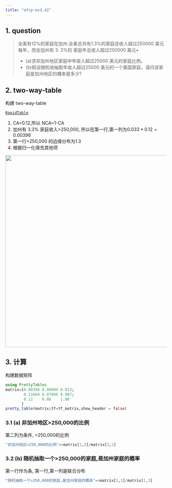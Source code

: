 ```yaml
---
title: "afcp-ex3.42"
---
```


## 1. question
>全美有12%的家庭在加州.全美总共有1.3%的家庭总收人超过250000 美元每年，而全加州有 3. 3%的
>家庭年总收人超过250000 美元•
>
> - (a)求非加州地区家庭中年收人超过25000 美元的家庭比例。 
> - (b)假设随机地抽取年收人超过25000 美元的一个美国家庭，请问该家庭是加州地区的機率是多少?

## 2. two-way-table

构建 two-way-table

::: {.callout-tip title="build two-way table in this page "}
 [`RapidTable`](https://www.rapidtables.com/tools/table-chart.html#)
:::

1. CA=0.12,所以 NCA=1-CA
2. 加州有 3.3% 家庭收入>250,000, 所以在第一行,第一列为$0.033*0.12=0.00396$
3. 第一行>250,000 的边缘分布为$1.3%$
4. 根据归一化填充其他项

![](./images/ex3.42.jpg){width=600}

## 3. 计算
构建数据矩阵
```julia
using PrettyTables
matrix=[0.00396 0.00904 0.013;
        0.11604 0.87096 0.987;
        0.12    0.88    1.00
       ]
pretty_table(matrix;tf=tf_matrix,show_header = false)
```

### 3.1 (a) 非加州地区>250,000的比例
第二列为条件, >250,000的比例
```julia
"非加州地区>250,000的比例"=>matrix[1,2]/matrix[3,2]
```

### 3.2 (b) 随机抽取一个>250,000的家庭,是加州家庭的概率
第一行作为条, 第一行,第一列是联合分布
```julia
"随机抽取一个>250,000的家庭,是加州家庭的概率"=>matrix[1,1]/matrix[1,3]
```




